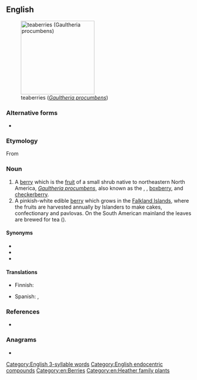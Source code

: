 ==English==
[[Image:Gaultheria procumbens.JPG|thumb|right|200px|teaberries (''[[Gaultheria procumbens]]'')]]

===Alternative forms===
* {{l|en|tea berry}}

===Etymology===
From {{af|en|tea|berry}}

===Noun===
{{en-noun}}

# A [[berry]] which is the [[fruit]] of a small shrub native to northeastern North America, ''[[Gaultheria procumbens]]'', also known as the {{vern|eastern teaberry}}, {{vern|American wintergreen}}, [[boxberry]], and [[checkerberry]].
# A pinkish-white edible [[berry]] which grows in the [[Falkland Islands]],  where the fruits are harvested annually by Islanders to make cakes, confectionary and pavlovas. On the South American mainland the leaves are brewed for tea ({{taxlink|Myrteola nummularia|species|noshow=1}}).

====Synonyms====
{{checksense|en}}
* {{l|en|boxberry}}
* {{l|en|checkerberry}}
* {{l|en|partridgeberry}}

====Translations====
{{trans-top|shrub ''Gaultheria procumbens'' and its berry}}
* Finnish: {{t|fi|lamosalali}}
{{trans-mid}}
* Spanish: {{t|es|gaulteria|f}}, {{t|es|axocopaque|m}}
{{trans-bottom}}

===References===
* {{pedia|i=1|Gaultheria procumbens}}

===Anagrams===
* {{anagrams|en|a=abeerrty|betrayer|rebetray}}

[[Category:English 3-syllable words]]
[[Category:English endocentric compounds]]
[[Category:en:Berries]]
[[Category:en:Heather family plants]]